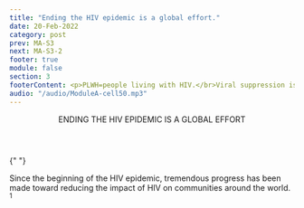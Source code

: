```yaml
---
title: "Ending the HIV epidemic is a global effort."
date: 20-Feb-2022
category: post
prev: MA-S3
next: MA-S3-2
footer: true
module: false
section: 3
footerContent: <p>PLWH=people living with HIV.</br>Viral suppression is defined as having less than 200 copies of HIV per milliliter of blood.<sup>3</sup></br></br><span class='font-bold'>References&#58; 1.</span> World Health Organization. Global health sector strategy on HIV, 2016-2021. Towards ending AIDS; 2016. June 18, 2016. Accessed May 19, 2022. https://www.paho.org/en/documents/global-health-sector-strategy-hiv-2016-2021-towards-ending-aids-2016 <span class='font-bold'>2</span>. UNAIDS. 90-90-90 An ambitious treatment target to help end the AIDS epidemic. October 2014. Accessed May 19, 2022. https://www.unaids.org/sites/default/files/media_asset/90-90-90_en.pdf <span class='font-bold'>3</span>. Centers for Disease Control and Prevention. HIV Treatment as Prevention. March 7, 2022. Accessed May 22, 2022. https://www.cdc.gov/hiv/risk/art/index.html</p>
audio: "/audio/ModuleA-cell50.mp3"
---
```


<Header>
  <span className="text-red"> ENDING THE HIV EPIDEMIC </span> IS A GLOBAL EFFORT
</Header>

{" "}

<SubHeader>
  Since the beginning of the HIV epidemic, tremendous progress has been made
  toward reducing the impact of HIV on communities around the world.
  <sup>1</sup>
</SubHeader>
<MAS31 />
